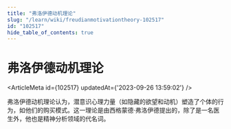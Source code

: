 ```yaml
---
title: "弗洛伊德动机理论"
slug: "/learn/wiki/freudianmotivationtheory-102517"
id: "102517"
hide_table_of_contents: true
---
```



# 弗洛伊德动机理论

<ArticleMeta id={102517} updatedAt={'2023-09-26 13:59:02'} />
<div className='border-solid border-b border-t-0 my-4 border-[var(--ifm-color-gray-300)]' />

弗洛伊德动机理论认为，潜意识心理力量（如隐藏的欲望和动机）塑造了个体的行为，如他们的购买模式。这一理论是由西格蒙德·弗洛伊德提出的，除了是一名医生外，他也是精神分析领域的代名词。
